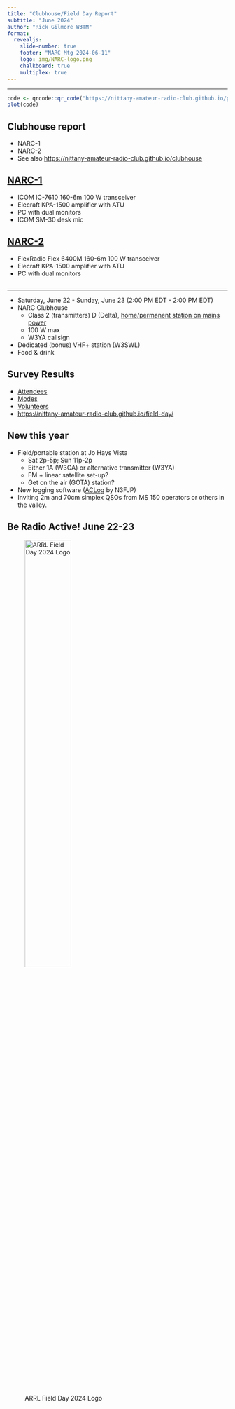 ```yaml
---
title: "Clubhouse/Field Day Report"
subtitle: "June 2024"
author: "Rick Gilmore W3TM"
format: 
  revealjs:
    slide-number: true
    footer: "NARC Mtg 2024-06-11"
    logo: img/NARC-logo.png
    chalkboard: true
    multiplex: true
---
```


---

```r
code <- qrcode::qr_code("https://nittany-amateur-radio-club.github.io/presentations/2024-06-11-clubhouse-rpt")
plot(code)
```

## Clubhouse report

- NARC-1
- NARC-2
- See also <https://nittany-amateur-radio-club.github.io/clubhouse>

## [NARC-1](https://nittany-amateur-radio-club.github.io/clubhouse/narc1.html)

- ICOM IC-7610 160-6m 100 W transceiver
- Elecraft KPA-1500 amplifier with ATU
- PC with dual monitors
- ICOM SM-30 desk mic

## [NARC-2](https://nittany-amateur-radio-club.github.io/clubhouse/narc2.html)

- FlexRadio Flex 6400M 160-6m 100 W transceiver
- Elecraft KPA-1500 amplifier with ATU
- PC with dual monitors

## {background-iframe="https://nittany-amateur-radio-club.github.io/field-day/"}

---

- Saturday, June 22 - Sunday, June 23 (2:00 PM EDT - 2:00 PM EDT)
- NARC Clubhouse
  - Class 2 (transmitters) D (Delta), [home/permanent station on mains power](http://www.arrl.org/field-day-rules) 
  - 100 W max
  - W3YA callsign
- Dedicated (bonus) VHF+ station (W3SWL)
- Food & drink
  
## Survey Results

- [Attendees](https://nittany-amateur-radio-club.github.io/field-day/planning.html#attending-and-operating)
- [Modes](https://nittany-amateur-radio-club.github.io/field-day/planning.html#modes)
- [Volunteers](https://nittany-amateur-radio-club.github.io/field-day/planning.html#volunteers)
- <https://nittany-amateur-radio-club.github.io/field-day/>

## New this year

- Field/portable station at Jo Hays Vista
  - Sat 2p-5p; Sun 11p-2p
  - Either 1A (W3GA) or alternative transmitter (W3YA)
  - FM + linear satellite set-up?
  - Get on the air (GOTA) station?
- New logging software ([ACLog](https://www.n3fjp.com/aclog.html) by N3FJP)
- Inviting 2m and 70cm simplex QSOs from MS 150 operators or others in the valley.

## Be Radio Active! June 22-23

![ARRL Field Day 2024 Logo](img/2024-ARRL-Field-Day-Logo-DO-NOT-EDIT-OR-COPY.jpg){width=50%}
